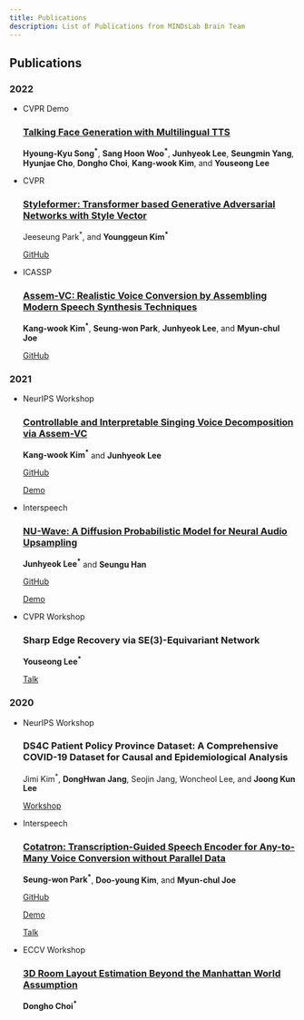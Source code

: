 ```yaml
---
title: Publications
description: List of Publications from MINDsLab Brain Team
---
```





<!-- ![Minds Lab Logo](assets/mindslab_logo.png) -->
## Publications

### 2022

<section id="activities" className={styles.category}>
    <ul className={styles.publications}>
        <li>
            <div className={styles.conference}>CVPR Demo</div>
            <h3><a href="https://arxiv.org/abs/2205.06421">Talking Face Generation with Multilingual TTS</a></h3>
            <p className={styles.authors}>
                <b>Hyoung-Kyu Song<sup>*</sup></b>, <b>Sang Hoon Woo<sup>*</sup></b>, <b>Junhyeok Lee</b>, <b>Seungmin Yang</b>, <b>Hyunjae Cho</b>, <b>Dongho Choi</b>, <b>Kang-wook Kim</b>, and <b>Youseong Lee</b>
            </p>
        </li>
        <li>
            <div className={styles.conference}>CVPR</div>
            <h3><a href="https://arxiv.org/abs/2106.07023">Styleformer: Transformer based Generative Adversarial Networks with Style Vector</a></h3>
            <p className={styles.authors}>
                Jeeseung Park<sup>*</sup>, and <b>Younggeun Kim<sup>*</sup></b>
            </p>
            <p className={styles.github}>
                <a href="https://github.com/Jeeseung-Park/Styleformer">GitHub</a>
            </p>
        </li>
        <li>
            <div className={styles.conference}>ICASSP</div>
            <h3><a href="https://arxiv.org/abs/2104.00931">Assem-VC: Realistic Voice Conversion by Assembling Modern Speech Synthesis Techniques</a></h3>
            <p className={styles.authors}>
                <b>Kang-wook Kim<sup>*</sup></b>, <b>Seung-won Park</b>, <b>Junhyeok Lee</b>, and <b>Myun-chul Joe</b>
            </p>
            <p className={styles.github}>
                <a href="https://github.com/mindslab-ai/assem-vc">GitHub</a>
            </p>
        </li>
    </ul>
</section>



### 2021

<section id="activities" class="category">
    <ul className={styles.publications}>
        <li>
            <div className={styles.conference}>NeurIPS Workshop</div>
            <h3><a href="https://arxiv.org/abs/2110.12676">Controllable and Interpretable Singing Voice Decomposition via Assem-VC</a></h3>
            <p className={styles.authors}>
               <b>Kang-wook Kim<sup>*</sup></b> and <b>Junhyeok Lee</b>
            </p>
            <p className={styles.github}>
                <a href="https://github.com/mindslab-ai/assem-vc">GitHub</a>
            </p>
            <p className={styles.demo}>
                <a href="https://mindslab-ai.github.io/assem-vc/singer/">Demo</a>
            </p>
        </li>
        <li>
            <div className={styles.conference}>Interspeech</div>
            <h3><a href="https://arxiv.org/abs/2104.02321">NU-Wave: A Diffusion Probabilistic Model for Neural Audio Upsampling</a></h3>
            <p className={styles.authors}>
               <b>Junhyeok Lee<sup>*</sup></b> and <b>Seungu Han</b>
            </p>
            <p className={styles.github}>
                <a href="https://github.com/mindslab-ai/nuwave">GitHub</a>
            </p>
            <p className={styles.demo}>
                <a href="https://mindslab-ai.github.io/nuwave">Demo</a>
            </p>
        </li>
        <li>
            <div className={styles.conference}>CVPR Workshop</div>
            <h3><a>Sharp Edge Recovery via SE(3)-Equivariant Network</a></h3>
            <p className={styles.authors}>
               <b>Youseong Lee<sup>*</sup></b>
            </p>
            <p className={styles.misc}>
                <a href="https://youtu.be/UVYQzQ-mH1w?t=9231">Talk</a>
            </p>
        </li>
    </ul>
</section>


### 2020

<section id="activities" class="category">
    <ul className={styles.publications}>
        <li>
            <div className={styles.conference}>NeurIPS Workshop</div>
            <h3><a>DS4C Patient Policy Province Dataset: A Comprehensive COVID-19 Dataset for Causal and Epidemiological Analysis</a></h3>
            <p className={styles.authors}>
               Jimi Kim<sup>*</sup>, <b>DongHwan Jang</b>, Seojin Jang, Woncheol Lee, and <b>Joong Kun Lee</b>
            </p>
            <p className={styles.misc}>
                <a href="https://www.cmu.edu/dietrich/causality/neurips20ws/">Workshop</a>
            </p>
        </li>
        <li>
            <div className={styles.conference}>Interspeech</div>
            <h3><a href="https://arxiv.org/abs/2005.03295">Cotatron: Transcription-Guided Speech Encoder for Any-to-Many Voice Conversion without Parallel Data</a></h3>
            <p className={styles.authors}>
               <b>Seung-won Park<sup>*</sup></b>, <b>Doo-young Kim</b>, and <b>Myun-chul Joe</b>
            </p>
            <p className={styles.github}>
                <a href="https://github.com/mindslab-ai/cotatron">GitHub</a>
            </p>
            <p className={styles.demo}>
                <a href="https://mindslab-ai.github.io/cotatron/">Demo</a>
            </p>
            <p className={styles.misc}>
                <a href="https://youtu.be/lnNuL8hqoh4">Talk</a>
            </p>
        </li>
        <li>
            <div className={styles.conference}>ECCV Workshop</div>
            <h3><a href="https://arxiv.org/abs/2009.02857">3D Room Layout Estimation Beyond the Manhattan World Assumption</a></h3>
            <p className={styles.authors}>
               <b>Dongho Choi<sup>*</sup></b>
            </p>
        </li>
    </ul>
</section>